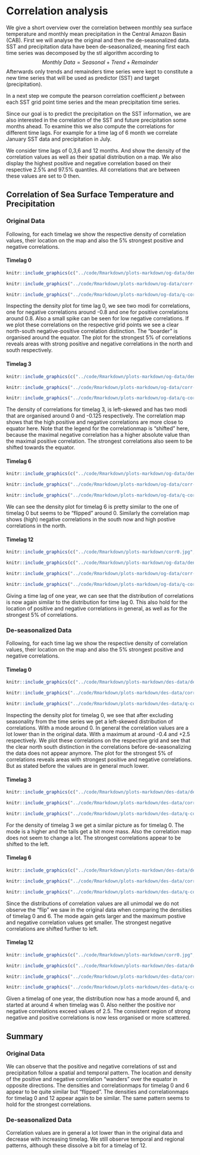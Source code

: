 # Correlation analysis {#correlation-chapter}

We give a short overview over the correlation between monthly sea surface temperature and monthly mean precipitation in the Central Amazon Basin (CAB).
First we will analyse the original and then the de-seasonalized data.
SST and precipitation data have been de-seasonalized, meaning first each time series was
decomposed by the stl algorithm according to 
$$Monthly \textit{ } Data = Seasonal + Trend + Remainder$$
Afterwards only trends and remainders time series were kept to constitute 
a new time series that will be used as predictor (SST) and target (precipitation).

In a next step we compute the pearson correlation coefficient $\rho$ between each SST grid point time series and the mean precipitation time series.

\begin{equation}
\rho_{X,Y}=\frac{\mathbb{E}\left[\left(X-\mu_{X}\right)\left(Y-\mu_{Y}\right)\right]}{\sigma_X\sigma_Y}
(\#eq:cor)
\end{equation}


Since our goal is to predict the precipitation on the SST information, we are
also interested in the correlation of the SST and future precipitation some months ahead.
To examine this we also compute the correlations for different time lags.
For example for a time lag of 6 month we correlate January SST data and precipitation in July.

We consider time lags of 0,3,6 and 12 months.
And show the density of the correlation values as well as their spatial distribution on a map. We also display the highest positive and negative correlation based on their
respective 2.5% and 97.5% quantiles. All correlations that are between these values are set to 0 then.


## Correlation of Sea Surface Temperature and Precipitation {.tabset .tabset-fade .tabset-pills}

### Original Data {.tabset .tabset-fade .tabset-pills}

Following, for each timelag we show the respective density of correlation values,
their location on the map and also the 5% strongest positive and negative correlations.

#### Timelag 0

```r
knitr::include_graphics(c("../code/Rmarkdown/plots-markdown/og-data/dens-0.jpg"))
```
```r
knitr::include_graphics("../code/Rmarkdown/plots-markdown/og-data/corr-0.jpg")
```
```r
knitr::include_graphics("../code/Rmarkdown/plots-markdown/og-data/q-corr-0.jpg")
```
Inspecting the density plot for time lag 0, we see two modi for correlations,
one for negative correlations around -0.8 and one for positive correlations around 0.8. Also a small spike can be seen for low negative correlations.
If we plot these correlations on the respective grid points we see a clear north-south negative-positive correlation distinction. The "boarder" is organised around the equator.
The plot for the strongest 5% of correlations reveals areas with strong positive and negative correlations in the north and south respectively.

#### Timelag 3

```r
knitr::include_graphics(c("../code/Rmarkdown/plots-markdown/og-data/dens-3.jpg"))
```
```r
knitr::include_graphics("../code/Rmarkdown/plots-markdown/og-data/corr-3.jpg")
```
```r
knitr::include_graphics("../code/Rmarkdown/plots-markdown/og-data/q-corr-3.jpg")
```

The density of correlations for timelag 3, is left-skewed and has two
modi that are organised around 0 and -0.125 respectively.
The correlation map shows that the high positive and negative correlations are more close to equator here.
Note that the legend for the correlationmap is "shifted" here, because the maximal negative correlation has a higher absolute value than the
maximal positive correlation.
The strongest correlations also seem to be shifted towards the equator.

#### Timelag 6

```r
knitr::include_graphics(c("../code/Rmarkdown/plots-markdown/og-data/dens-6.jpg"))
```
```r
knitr::include_graphics("../code/Rmarkdown/plots-markdown/og-data/corr-6.jpg")
```
```r
knitr::include_graphics("../code/Rmarkdown/plots-markdown/og-data/q-corr-6.jpg")
```
We can see the density plot for timelag 6 is pretty similar to the one
of timelag 0 but seems to be "flipped" around 0.
Similarly the correlation map shows (high) negative correlations in the south now and high postive correlations in the north.

#### Timelag 12

```r
knitr::include_graphics(c("../code/Rmarkdown/plots-markdown/corr0.jpg","../code/Rmarkdown/plots-markdown/corr3.jpg","../code/Rmarkdown/plots-markdown/corr6.jpg","../code/Rmarkdown/plots-markdown/corr9.jpg", "../code/Rmarkdown/plots-markdown/corr12.jpg"))
```

```r
knitr::include_graphics(c("../code/Rmarkdown/plots-markdown/og-data/dens-12.jpg"))
```
```r
knitr::include_graphics("../code/Rmarkdown/plots-markdown/og-data/corr-12.jpg")
```
```r
knitr::include_graphics("../code/Rmarkdown/plots-markdown/og-data/q-corr-12.jpg")
```

Giving a time lag of one year, we can see that the distribution of correlations is now again similar to the distribution for time lag 0.
This also hold for the location of positive and negative correlations in general,
as well as for the strongest 5% of correlations.
 
### De-seasonalized Data {.tabset .tabset-fade .tabset-pills}
Following, for each time lag we show the respective density of correlation values,
their location on the map and also the 5% strongest positive and negative correlations.

#### Timelag 0

```r
knitr::include_graphics(c("../code/Rmarkdown/plots-markdown/des-data/dens-0.jpg"))
```
```r
knitr::include_graphics("../code/Rmarkdown/plots-markdown/des-data/corr-0.jpg")
```
```r
knitr::include_graphics("../code/Rmarkdown/plots-markdown/des-data/q-corr-0.jpg")
```
Inspecting the density plot for timelag 0, we see that after excluding seasonality from 
the time series we get a left-skewed distribution of correlations. With a mode around 0.
In general the correlation values are a lot lower than in the original data.
With a maximum at around -0.4 and +2.5 respectively.
We plot these correlations on the respective grid and see that the clear north south
distinction in the correlations before de-seasonalizing the data does not appear anymore.
The plot for the strongest 5% of correlations reveals areas with strongest positive and negative correlations. But as stated before the values are in general much lower.

#### Timelag 3

```r
knitr::include_graphics(c("../code/Rmarkdown/plots-markdown/des-data/dens-3.jpg"))
```


```r
knitr::include_graphics("../code/Rmarkdown/plots-markdown/des-data/corr-3.jpg")
```


```r
knitr::include_graphics("../code/Rmarkdown/plots-markdown/des-data/q-corr-3.jpg")
```

For the density of timelag 3 we get a similar picture as for timelag 0.
The mode is a higher and the tails get a bit more mass.
Also the correlation map does not seem to change a lot.
The strongest correlations appear to be shifted to the left.

#### Timelag 6

```r
knitr::include_graphics(c("../code/Rmarkdown/plots-markdown/des-data/dens-6.jpg"))
```
```r
knitr::include_graphics("../code/Rmarkdown/plots-markdown/des-data/corr-6.jpg")
```
```r
knitr::include_graphics("../code/Rmarkdown/plots-markdown/des-data/q-corr-6.jpg")
```
Since the distributions of correlation values are all unimodal we do not observe
the "flip" we saw in the original data when comparing the densities of timelag 0 and
6. The mode again gets larger and the maximum postive and negative correlation values
get smaller.
The strongest negative correlations are shifted further to left.

#### Timelag 12

```r
knitr::include_graphics(c("../code/Rmarkdown/plots-markdown/corr0.jpg","../code/Rmarkdown/plots-markdown/corr3.jpg","../code/Rmarkdown/plots-markdown/corr6.jpg","../code/Rmarkdown/plots-markdown/corr9.jpg", "../code/Rmarkdown/plots-markdown/corr12.jpg"))
```

```r
knitr::include_graphics(c("../code/Rmarkdown/plots-markdown/des-data/dens-12.jpg"))
```
```r
knitr::include_graphics("../code/Rmarkdown/plots-markdown/des-data/corr-12.jpg")
```
```r
knitr::include_graphics("../code/Rmarkdown/plots-markdown/des-data/q-corr-12.jpg")
```

Given a timelag of one year, the distribution now has a mode around 6, and started at around 4 when timelag was 0. Also neither the positive nor negative correlations exceed values of 2.5.
The consistent region of strong negative and positive correlations is now less organised or more scattered.

 

## Summary

### Original Data

We can observe that the positive and negative correlations of sst and precipitation follow a spatial and temporal pattern.
The location and density of the positive and negative correlation "wanders" over the equator in opposite directions.
The densities and correlationmaps for timelag 0 and 6 appear to be quite similar but "flipped".
The densities and correlationmaps for timelag 0 and 12 appear again to be similar.
The same pattern seems to hold for the strongest correlations.

### De-seasonalized Data
Correlation values are in general a lot lower than in the original data and decrease with
increasing timelag.
We still observe temporal and regional patterns, although these dissolve a bit for
a timelag of 12.





